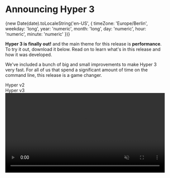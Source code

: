 

# Announcing Hyper 3

<Head>
  <title>Hyper Blog | {title}</title>
</Head>

<div className="date">
  {new Date(date).toLocaleString('en-US', {
    timeZone: 'Europe/Berlin',
    weekday: 'long',
    year: 'numeric',
    month: 'long',
    day: 'numeric',
    hour: 'numeric',
    minute: 'numeric'
  })}
</div>

<Contributors people={contributors} />

**Hyper 3 is finally out!** and the main theme for this release is
**performance**. To try it out, download it below. Read on to learn what's in
this release and how it was developed.

<div style={{ margin: '32px auto' }}>
  <DownloadButton />
  <style jsx>
    {`
      div {
        display: flex;
        justify-content: center;
      }
    `}
  </style>
</div>

We've included a bunch of big and small improvements to make Hyper 3 very fast.
For all of us that spend a significant amount of time on the command line, this
release is a game changer.

<div
  style={{
    display: 'flex',
    justifyContent: 'space-around',
    margin: '15px 0px 0px 0px'
  }}
>
  <div>Hyper v2</div>
  <div>Hyper v3</div>
</div>

<video id="vid" src="/static/v2-vs-v3.mp4" width="100%" autoPlay loop muted />
<Caption>A video demonstrating a significant difference in performance between Hyper v2 and v3</Caption>

An interesting thing about this release is that it took a relatively short time
from <em>"let's make it faster"</em> to <em>"Holy shell! that's pretty fast!"</em>. The most
important tool we used to keep this process efficient was the [Chrome DevTools](https://twitter.com/chromedevtools) profiler. We'd like to say a huge shoutout to the Chrome team for their work on this.

We continuously captured CPU profiles to find bottlenecks and focused only on
those issues. Let's take a tour around the changes we made to make Hyper 3 one
of the fastest terminals out there.

### WebGL Renderer

The first bottleneck we found was the renderer. This is the piece of code that
takes the state of the terminal and draws the actual pixels to the screen. The
original Hyper renderer used the DOM, this was flexible, but slow.
Hyper 2 improved upon this by switching from [`hterm`](https://github.com/chromium/hterm) to [`xterm.js`](https://github.com/xtermjs/xterm.js/) and its
canvas-based renderer – which is _much_ faster. For Hyper 3, we knew it was
possible to make it faster by rewriting the renderer using
[WebGL](https://developer.mozilla.org/en-US/docs/Web/API/WebGL_API).

<Tweet
  caption={
    <>
      A tweet by{' '}
      <a target="_blank" href="https://github.com/tyriar">
        tyriar
      </a>{' '}
      outlining WebGL-rendered xterm.js.
    </>
  }
  id="1064932797016489984"
  options={{ theme: 'dark' }}
/>

By a fortunate coincidence, as we were figuring out how to build such a thing,
**@tyriar** (from xterm.js and VSCode), was coming back from a "vacation" where he
happened to be writing a shiny new WebGL
renderer (open source
is amazing ❤). We promptly merged @tyriar's branch onto a test fork, and well,
it ran circles around Hyper 2. Thanks @tyriar!

At the moment, there are a few minor limitations with this renderer. For example,
selection is always black-and-white, you can't have more than 16 terminals
visible simultaneously, etc. but we think the performance benefits vastly outweigh
these limitations.

The new renderer is still considered work-in-progress so expect more
improvements in the near future.

### IPC Batching

Another performance issue we noticed was that very verbose commands would cause
Hyper to choke for a few seconds, and then suddenly speed up again. For example,
running `find ~` would cause Hyper to:

- Run painfully slow for ~5 seconds (at ~1 frame-per-second)
- Suddenly get faster (at ~15 frames-per-second)
- Finish printing everything in ~10 seconds.

Digging into the CPU profiles, we noticed that the "renderer" process was
spending most of its time handling an overwhelming amount of messages coming
from the main process.

In these profiles, it's easy to see the difference between v2 and v3.

<div>
  <img src="../../static/batching.svg" />
</div>

<Caption>
  The pink segments represent the time spent processing IPC, instead of parsing
  or rendering.
</Caption>

[Electron](https://electronjs.org/), being Chromium based, uses a multi-process architecture where each
window runs on its own separate process called a "renderer" process.
Additionally, there's one Node.js-based "main" process that talks directly to
the underlying OS. In order for terminal data to be rendered by Hyper, it must
be passed from the main process to the renderer process using IPC (Inter-Process
Communication).

Node's IPC, unfortunately, comes with a non-trivial amount of overhead.
Messages are sent back and forth as **JSON strings** which must be encoded on
one side and decoded on the other. Further, receiving data through IPC is
an async operation and thus queued in [V8's](https://en.wikipedia.org/wiki/Chrome_V8) event loop. Yielding back the to the
event loop every time we're done processing one of these small messages was, of
course, making things worse overall. This repeated IPC caused thrashing when
processing bursts of text, like running `cat` on a large file.

We mitigated this problem with a simple solution: batch data into larger chunks
before sending them to the renderer process. IPC batching reduces the number of
messages for verbose commands significantly and **allows the renderer to focus on rendering**.

One important consideration was to **batch as much data to reduce the IPC
overhead, but not too much as to introduce perceivable latency**.

With this approach, the renderer process now spends most of its time doing
terminal emulation and rendering, as opposed to processing a fire hose of IPC
messages. The result is a smoother and faster terminal.

On a similar note, we're also testing a new approach to [deciding how much data
is parsed](https://github.com/zeit/xterm.js/pull/4/files) before yielding to the
renderer. The idea is to prevent dropped frames for a more responsive terminal.

### Electron v3

Hyper 3 bumps the underlying Electron version from v1 to v3. We also
tested Electron v4 (the latest and greatest) but a [regression in the Canvas
API](https://bugs.chromium.org/p/chromium/issues/detail?id=683994#c35) forced us
to stay on v3.

This version brings along newer versions of V8 and Node.js and
their corresponding bug fixes. We were hoping to see additional performance
improvements simply by upgrading Electron (given that v8 is being continuously
improved) but there were none that we could measure with our
benchmarks.

### Faster Startup Time

Hyper 3 improves startup time by creating the first pseudoterminal (pty) as
soon as possible. A pty is a facility that OSs provide to allow programs, such as
Hyper, to emulate terminals.

In previous versions, Hyper would wait for the Chromium window to open, wait for
the window to send an "I'm ready" message, and _then_ create the pty.

Turns out that these two things (creating the window and creating the pty) take
a substantial amount of time, but can be done in parallel. Hyper 3 starts
initializing both at the same time, so when the window says "I'm ready", the pty
is warmed-up and ready to be consumed. Giving us a decent boost in launch time
of about 150ms on Linux, with potentially higher gains on other platforms.

### Emoji Support

If you're on MacOS, you can now press `Command + Control + Space` to get the
emoji popup and [jazz up those commit
messages](https://gitmoji.carloscuesta.me/) for example.

<div>
  <div>
    <img src="../../static/emoji.png" />
  </div>
  <style jsx>
    {`
      div {
        #display: flex;
        #justify-content: center;
      }
      img {
        #transform: scale(1);
        width: 100%;
        background: #f00;
      }
    `}
  </style>
</div>
<Caption>Emoji support in Hyper 3</Caption>

## Road Ahead

Terminals are one of those tools that have existed [since the 60s](https://en.wikipedia.org/wiki/VT100) that bring power and flexibility guarantees that will remain relevant for years to
come, so [we're in for the long
haul](https://twitter.com/rauchg/status/1074381303506587650).

Hyper is a new kind of terminal built on top of web technology with a focus on
extensibility. This opens new possibilities that can make the CLI experience
[more productive](https://github.com/chabou/hyper-pane), or simply [more
fun](https://github.com/Aaronius/hyper-cat).

We're excited to keep improving Hyper both in terms of performance and
capabilities. There's a lot to do. Feel free to [swing
by](https://github.com/zeit/hyper) and contribute to the future.

## Acknowledgments

We would like to highlight how amazing the open source community can be, not only the
fact that we're building on top of an incredible set of open source libraries
(e.g. xterm.js, electron, etc), but also because as soon as the xterm.js folks
heard we were working on performance, they jumped right in and helped us with
feedback and a bunch of initiatives they have on their side.

We'd like to extend a big word of thanks to the xterm.js team for their collaboration on Hyper 3.
